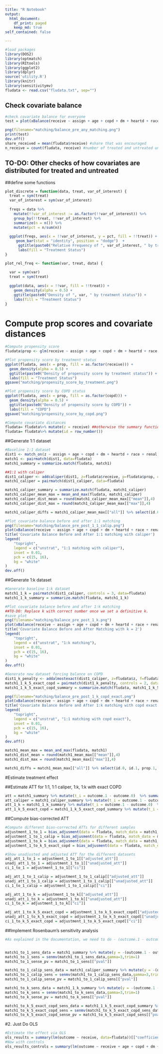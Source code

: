 ```yaml
---
title: "R Notebook"
output:
  html_document:
    df_print: paged
    keep_md: true
self_contained: false

---
```


```r
#load packages
library(DOS2)
library(optmatch)
library(RItools)
library(ggplot2)
library(dplyr)
source('utility.R')
library(knitr)
library(sensitivitymv)
fludata <- read.csv("fludata.txt", sep="")

```

## Check covariate balance

```r
#check covariate balance for everyone
test = plot(xBalance(receive ~ assign + age + copd + dm + heartd + race + renal + sex + liverd - 1, data=fludata))

png(filename="matching/balance_pre_any_matching.png")
print(test)
dev.off()
share_received = mean(fludata$receive) #share that was encouraged
n_receive = count(fludata, receive) #number of treated and untreated units among those not encouraged
```


## TO-DO: Other checks of how covariates are distributed for treated and untreated

##define some functions

```r
plot_discrete = function(data, treat, var_of_interest) {
  treat = sym(treat)
  var_of_interest = sym(var_of_interest)
  
  freqs = data %>% 
    mutate(!!var_of_interest := as.factor(!!var_of_interest)) %>% 
    group_by(!!treat, !!var_of_interest) %>%
    summarize(n = n()) %>%
    mutate(pct = n/sum(n))
  
  ggplot(freqs, aes(x = !!var_of_interest, y = pct, fill = !!treat)) +
     geom_bar(stat = "identity", position = "dodge")  +
      ggtitle(paste0("Relative Frequency of ", var_of_interest, " by treatment status")) +
      labs(fill = "Treatment Status")
}

plot_rel_freq <- function(var, treat, data) {
  
  var = sym(var)
  treat = sym(treat)
  
  ggplot(data, aes(x = !!var, fill = !!treat)) +
    geom_density(alpha = 0.5) +
    ggtitle(paste0("Density of ", var, " by treatment status")) +
    labs(fill = "Treatment Status")
}

```

# Compute prop scores and covariate distances

```r
#Compute propensity score 
fludata$prop <- glm(receive ~ assign + age + copd + dm + heartd + race + renal + sex + liverd, family=binomial, data=fludata)$fitted.values

#Plot propensity score by treatment status
ggplot(fludata, aes(x = prop, fill = as.factor(receive))) +
  geom_density(alpha = 0.5) +
  ggtitle(paste0("Density of propensity score by treatment status")) +
  labs(fill = "Treatment Status")
ggsave("matching/propensity_score_by_treatment.png")

#Plot propensity score by COPD status
ggplot(fludata, aes(x = prop, fill = as.factor(copd))) +
  geom_density(alpha = 0.5) +
  ggtitle(paste0("Density of propensity score by COPD")) +
  labs(fill = "COPD")
ggsave("matching/propensity_score_by_copd.png")

#Compute covariate distances
fludata= fludata%>% mutate(z = receive) ##otherwise the summary function does not work. fix this later, cos Z it's usually reserved for the instrument, not for the instrumented variable.
fludata= fludata%>% mutate(id = row_number())

```

##Generate 1:1 dataset
```r
#Baseline 1:1 dataset
dist1 <- match_on(z ~ assign + age + copd + dm + heartd + race + renal + sex + liverd, method = "mahalanobis", data=fludata)
match1 <- pairmatch(dist1, data=fludata)
match1_summary = summarize.match(fludata, match1)

##1:1 with caliper 
dist1_caliper <- addcaliper(dist1, z=fludata$receive, p=fludata$prop, caliper=0.1)
match1_caliper = pairmatch(dist1_caliper, data=fludata)

match1_caliper_summary = summarize.match(fludata, match1_caliper)
match1_caliper_mean_max = mean_and_max(fludata, match1_caliper)
match1_caliper_dist_mean = round(match1_caliper_mean_max[["mean"]],4)
match1_caliper_dist_max = round(match1_caliper_mean_max[["max"]],4)

match1_caliper_diffs = match1_caliper_mean_max[["all"]] %>% select(id.0, id.1, prop.1, prop.0) %>% mutate(diff = prop.1 - prop.0)

#Plot covariate balance before and after 1:1 matching
png(filename="matching/balance_pre_post_1_1_calip.png")
plot(xBalance(receive ~ assign + age + copd + dm + heartd + race + renal + sex + liverd -1, strata=list(unstrat=NULL, match1_calip=~match1_caliper), data=fludata)) #BEFORE AND AFTER
title('Covariate Balance Before and After 1:1 matching with caliper')
legend(
    "topright",
    legend = c("unstrat", "1:1 matching with caliper"),
    inset = 0.01,
    pch = c(15, 16),
    bg = "white"
)
dev.off()
```

##Generate 1:k dataset 

```r
#Generate baseline 1:k dataset
match1_1_k = pairmatch(dist1_caliper, controls = 3, data=fludata)
match1_1_k_summary = summarize.match(fludata, match1_1_k)

#Plot covariate balance before and after 1:k matching
##TO-DO: Replace k with correct number once we set a definitive k. 
#save plot 
png(filename="matching/balance_pre_post_1_k.png")
plot(xBalance(receive ~ assign + age + copd + dm + heartd + race + renal + sex + liverd -1, strata=list(unstrat=NULL, match1_1_k=~match1_1_k), data=fludata)) #BEFORE AND AFTER
title('Covariate Balance Before and After Matching with k = 2')
legend(
    "topright",
    legend = c("unstrat", "1:k matching"),
    inset = 0.01,
    pch = c(15, 16),
    bg = "white"
)
dev.off()

#Generate new dataset forcing balance on COPD
dist1_k_penalty <- addalmostexact(dist1_caliper, z=fludata$z, f=fludata$copd)
match1_1_k_5_exact_copd = pairmatch(dist1_k_penalty, controls = 2, data=fludata)
match1_1_k_5_exact_copd_summary = summarize.match(fludata, match1_1_k_5_exact_copd)

png(filename="matching/balance_pre_post_1_k_copd_exact.png")
plot(xBalance(receive ~ assign + age + copd + dm + heartd + race + renal + sex + liverd -1, strata=list(unstrat=NULL, match1_1_k_5_exact_copd=~match1_1_k_5_exact_copd), data=fludata)) #BEFORE AND AFTER
title('Covariate Balance Before and After 1:k matching with copd exact')
legend(
    "topright",
    legend = c("unstrat", "1:1 matching with copd exact"),
    inset = 0.01,
    pch = c(15, 16),
    bg = "white"
)
dev.off()

```

```r
match1_mean_max = mean_and_max(fludata, match1)
match1_dist_mean = round(match1_mean_max[["mean"]],4)
match1_dist_max = round(match1_mean_max[["max"]],4)

match1_diffs = match1_mean_max[["all"]] %>% select(id.0, id.1, prop.1, prop.0) %>% mutate(diff = prop.1 - prop.0)
```

#Estimate treatment effect 

##Estimate ATT for 1:1, 1:1 caliper, 1:k, 1:k with exact COPD

```r
att = match1_summary %>% mutate(t_i = outcome.1 - outcome.0)  %>% summarize(att = mean(t_i)) %>% pull(att)
att_caliper = match1_caliper_summary %>% mutate(t_i = outcome.1 - outcome.0)  %>% summarize(att = mean(t_i)) %>% pull(att)
att_1_k = match1_1_k_summary %>% mutate(t_i = outcome.1 - outcome.0)  %>% summarize(att = mean(t_i)) %>% pull(att)
att_1_k_5_exact_copd = match1_1_k_5_exact_copd_summary %>% mutate(t_i = outcome.1 - outcome.0)  %>% summarize(att = mean(t_i)) %>% pull(att)
```

##Compute bias-corrected ATT
```r
#Compute different bias-corrected ATTs for different samples
adjustment_1_to_1 = bias_adjusment(data = fludata, match_data = match1_summary)
adjustment_1_to_1_calip = bias_adjusment(data = fludata, match_data = match1_caliper_summary)
adjustment_1_to_k = bias_adjusment(data = fludata, match_data = match1_1_k_summary)
adjustment_1_to_k_5_exact_copd = bias_adjusment(data = fludata, match_data = match1_1_k_5_exact_copd_summary)

#Show unadjusted and adjusted ATT for the different datasets 
adj_att_1_to_1 = adjustment_1_to_1[["adjusted_att"]]
unadj_att_1_to_1 = adjustment_1_to_1[["unadjusted_att"]]
ci_1_to_1 = adjustment_1_to_1[["ci"]]

adj_att_1_to_1_calip = adjustment_1_to_1_calip[["adjusted_att"]]
unadj_att_1_to_1_calip = adjustment_1_to_1_calip[["unadjusted_att"]]
ci_1_to_1_calip = adjustment_1_to_1_calip[["ci"]]

adj_att_1_to_k = adjustment_1_to_k[["adjusted_att"]]
unadj_att_1_to_k = adjustment_1_to_k[["unadjusted_att"]]
ci_1_to_k = adjustment_1_to_k[["ci"]]

adj_att_1_to_k_5_exact_copd = adjustment_1_to_k_5_exact_copd[["adjusted_att"]]
unadj_att_1_to_k_5_exact_copd = adjustment_1_to_k_5_exact_copd[["unadjusted_att"]]
ci_1_to_k_5_exact_copd = adjustment_1_to_k_5_exact_copd[["ci"]]
```

##Implement Rosenbaum's sensitivity analysis

```r
#As explained in the documentation, we need to do - (outcome.1 - outcome.0) to test against the alternative that the treatment decrreases hospitalizations.


match1_to_1_sens_data = match1_summary %>% mutate(y = -(outcome.1 - outcome.0)) %>% pull(y)
match1_to_1_sens = senmv(match1_to_1_sens_data,gamma=3,trim=1)
match1_to_1_sense_pv = match1_to_1_sens[["pval"]]

match1_to_1_calip_sens_data = match1_caliper_summary %>% mutate(y = -(outcome.1 - outcome.0)) %>% pull(y)
match1_to_1_calip_sens = senmv(match1_to_1_calip_sens_data,gamma=3,trim=1)
match1_to_1_calip_sense_pv = match1_to_1_calip_sens[["pval"]]

match1_to_k_sens_data = match1_1_k_summary %>% mutate(y = -(outcome.1 - outcome.0)) %>% pull(y)
match1_to_k_sens = senmv(match1_to_k_sens_data,gamma=3,trim=1)
match1_to_k_sense_pv = match1_to_k_sens[["pval"]]

match1_to_k_5_exact_copd_sens_data = match1_1_k_5_exact_copd_summary %>% mutate(y = -(outcome.1 - outcome.0)) %>% pull(y)
match1_to_k_5_exact_copd_sens = senmv(match1_to_k_5_exact_copd_sens_data,gamma=3,trim=1)
match1_to_k_5_exact_copd_sense_pv = match1_to_k_5_exact_copd_sens[["pval"]]

```



#2. Just Do OLS 
```r
#Estimate the effect via OLS
ols_results = summary(lm(outcome ~ receive, data=fludata))[["coefficients"]]
#Now with controls
ols_results_controls = summary(lm(outcome ~ receive + age + copd + dm + heartd + race + renal + sex + liverd, data=fludata))[["coefficients"]]
```

